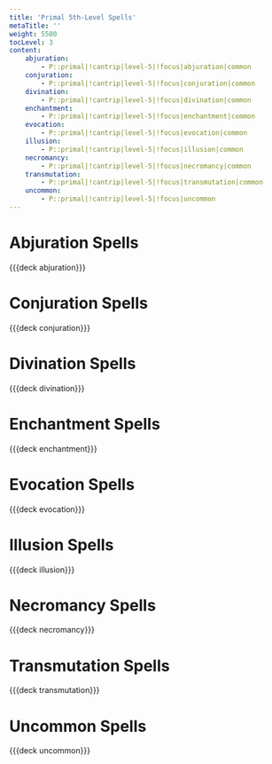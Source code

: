 ```yaml
---
title: 'Primal 5th-Level Spells'
metaTitle: ''
weight: 5500
tocLevel: 3
content:
    abjuration:
        - P::primal|!cantrip|level-5|!focus|abjuration|common
    conjuration:
        - P::primal|!cantrip|level-5|!focus|conjuration|common
    divination:
        - P::primal|!cantrip|level-5|!focus|divination|common
    enchantment:
        - P::primal|!cantrip|level-5|!focus|enchantment|common
    evocation:
        - P::primal|!cantrip|level-5|!focus|evocation|common
    illusion:
        - P::primal|!cantrip|level-5|!focus|illusion|common
    necromancy:
        - P::primal|!cantrip|level-5|!focus|necromancy|common
    transmutation:
        - P::primal|!cantrip|level-5|!focus|transmutation|common
    uncommon:
        - P::primal|!cantrip|level-5|!focus|uncommon
---
```


# Abjuration Spells

{{{deck abjuration}}}

# Conjuration Spells

{{{deck conjuration}}}

# Divination Spells

{{{deck divination}}}

# Enchantment Spells

{{{deck enchantment}}}

# Evocation Spells

{{{deck evocation}}}

# Illusion Spells

{{{deck illusion}}}

# Necromancy Spells

{{{deck necromancy}}}

# Transmutation Spells

{{{deck transmutation}}}

# Uncommon Spells

{{{deck uncommon}}}
